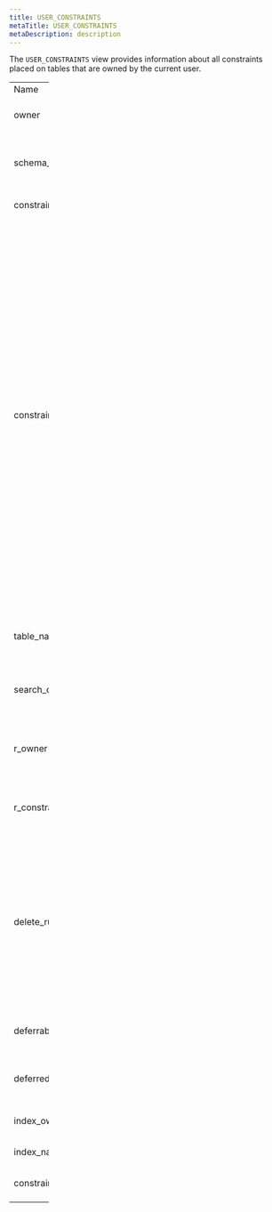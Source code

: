 ```yaml
---
title: USER_CONSTRAINTS
metaTitle: USER_CONSTRAINTS
metaDescription: description
---
```


The `USER_CONSTRAINTS` view provides information about all constraints
placed on tables that are owned by the current user.

<table style="width:14%;">
<colgroup>
<col style="width: 4%" />
<col style="width: 4%" />
<col style="width: 5%" />
</colgroup>
<tbody>
<tr class="odd">
<td>Name</td>
<td>Type</td>
<td>Description</td>
</tr>
<tr class="even">
<td>owner</td>
<td>TEXT</td>
<td>The name of the owner of the constraint.</td>
</tr>
<tr class="odd">
<td>schema_name</td>
<td>TEXT</td>
<td>Name of the schema in which the constraint belongs.</td>
</tr>
<tr class="even">
<td>constraint_name</td>
<td>TEXT</td>
<td>The name of the constraint.</td>
</tr>
<tr class="odd">
<td><p>constraint_type</p></td>
<td><p>TEXT</p></td>
<td><p>The constraint type. Possible values are:</p>
<blockquote>
<p>C – check constraint</p>
<p>F – foreign key constraint</p>
<p>P – primary key constraint</p>
<p>U – unique key constraint</p>
<p>R – referential integrity constraint</p>
<p>V – constraint on a view</p>
<p>O – with read-only, on a view</p>
</blockquote></td>
</tr>
<tr class="even">
<td>table_name</td>
<td>TEXT</td>
<td>Name of the table to which the constraint belongs.</td>
</tr>
<tr class="odd">
<td>search_condition</td>
<td>TEXT</td>
<td>Search condition that applies to a check constraint.</td>
</tr>
<tr class="even">
<td>r_owner</td>
<td>TEXT</td>
<td>Owner of a table referenced by a referential constraint.</td>
</tr>
<tr class="odd">
<td>r_constraint_name</td>
<td>TEXT</td>
<td>Name of the constraint definition for a referenced table.</td>
</tr>
<tr class="even">
<td><p>delete_rule</p></td>
<td><p>TEXT</p></td>
<td><p>The delete rule for a referential constraint. Possible values are:</p>
<blockquote>
<p>C – cascade</p>
<p>R – restrict</p>
<p>N – no action</p>
</blockquote></td>
</tr>
<tr class="odd">
<td>deferrable</td>
<td>BOOLEAN</td>
<td>Specified if the constraint is deferrable (T or F).</td>
</tr>
<tr class="even">
<td>deferred</td>
<td>BOOLEAN</td>
<td>Specifies if the constraint has been deferred (T or F).</td>
</tr>
<tr class="odd">
<td>index_owner</td>
<td>TEXT</td>
<td>User name of the index owner.</td>
</tr>
<tr class="even">
<td>index_name</td>
<td>TEXT</td>
<td>The name of the index.</td>
</tr>
<tr class="odd">
<td>constraint_def</td>
<td>TEXT</td>
<td>The definition of the constraint.</td>
</tr>
</tbody>
</table>
